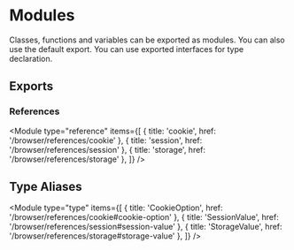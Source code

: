 
# Modules

Classes, functions and variables can be exported as modules. You can also use the default export. You can use exported interfaces for type declaration.

## Exports

### References

<Module
  type="reference"
  items={[
    { title: 'cookie', href: '/browser/references/cookie' },
    { title: 'session', href: '/browser/references/session' },
    { title: 'storage', href: '/browser/references/storage' },
  ]}
/>

## Type Aliases

<Module
  type="type"
  items={[
    { title: 'CookieOption', href: '/browser/references/cookie#cookie-option' },
    { title: 'SessionValue', href: '/browser/references/session#session-value' },
    { title: 'StorageValue', href: '/browser/references/storage#storage-value' },
  ]}
/>
